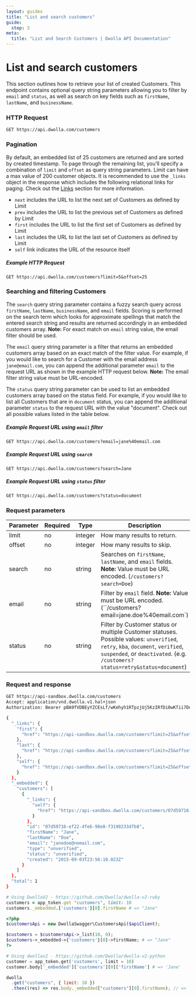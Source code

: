 ```yaml
---
layout: guides
title: "List and search customers"
guide:
  step: 3
meta:
  title: "List and Search Customers | Dwolla API Documentation"
---
```


# List and search customers

This section outlines how to retrieve your list of created Customers. This endpoint contains optional query string parameters allowing you to filter by `email` and `status`, as well as search on key fields such as `firstName`, `lastName`, and `businessName`.

### HTTP Request

`GET https://api.dwolla.com/customers`

### Pagination

By default, an embedded list of 25 customers are returned and are sorted by created timestamp. To page through the remaining list, you’ll specify a combination of `limit` and `offset` as query string parameters. Limit can have a max value of 200 customer objects. It is recommended to use the `_links` object in the response which includes the following relational links for paging. Check out the [Links](#links) section for more information.

- `next` includes the URL to list the next set of Customers as defined by Limit
- `prev` includes the URL to list the previous set of Customers as defined by Limit
- `first` includes the URL to list the first set of Customers as defined by Limit
- `last` includes the URL to list the last set of Customers as defined by Limit
- `self` link indicates the URL of the resource itself

##### Example HTTP Request

`GET https://api.dwolla.com/customers?limit=5&offset=25`

### Searching and filtering Customers

The `search` query string parameter contains a fuzzy search query across `firstName`, `lastName`, `businessName`, and `email` fields. Scoring is performed on the search term which looks for approximate spellings that match the entered search string and results are returned accordingly in an embedded customers array. **Note:** For exact match on `email` string value, the email filter should be used.

The `email` query string parameter is a filter that returns an embedded customers array based on an exact match of the filter value. For example, if you would like to search for a Customer with the email address `jane@email.com`, you can append the additional parameter `email` to the request URL as shown in the example HTTP request below. **Note:** The email filter string value must be URL-encoded.

The `status` query string parameter can be used to list an embedded customers array based on the status field. For example, if you would like to list all Customers that are in `document` status, you can append the additional parameter `status` to the request URL with the value "document". Check out all possible values listed in the table below.

##### Example Request URL using `email` filter

`GET https://api.dwolla.com/customers?email=jane%40email.com`

##### Example Request URL using `search`

`GET https://api.dwolla.com/customers?search=Jane`

##### Example Request URL using `status` filter

`GET https://api.dwolla.com/customers?status=document`

### Request parameters

| Parameter | Required | Type    | Description                                                                                                                                                                                                     |
| --------- | -------- | ------- | --------------------------------------------------------------------------------------------------------------------------------------------------------------------------------------------------------------- |
| limit     | no       | integer | How many results to return.                                                                                                                                                                                     |
| offset    | no       | integer | How many results to skip.                                                                                                                                                                                       |
| search    | no       | string  | Searches on `firstName`, `lastName`, and `email` fields. <strong>Note:</strong> Value must be URL encoded. (`/customers?search=Doe`)                                                                            |
| email     | no       | string  | Filter by `email` field. <strong>Note:</strong> Value must be URL encoded. (``/customers?email=jane.doe%40email.com`)                                                                                           |
| status    | no       | string  | Filter by Customer status or multiple Customer statuses. Possible values: `unverified`, `retry`, `kba`, `document`, `verified`, `suspended`, or `deactivated`. (e.g. `/customers?status=retry&status=document`) |

### Request and response

```bash
GET https://api-sandbox.dwolla.com/customers
Accept: application/vnd.dwolla.v1.hal+json
Authorization: Bearer pBA9fVDBEyYZCEsLf/wKehyh1RTpzjUj5KzIRfDi0wKTii7DqY

{
  "_links": {
    "first": {
      "href": "https://api-sandbox.dwolla.com/customers?limit=25&offset=0"
    },
    "last": {
      "href": "https://api-sandbox.dwolla.com/customers?limit=25&offset=0"
    },
    "self": {
      "href": "https://api-sandbox.dwolla.com/customers?limit=25&offset=0"
    }
  },
  "_embedded": {
    "customers": [
      {
        "_links": {
          "self": {
            "href": "https://api-sandbox.dwolla.com/customers/07d59716-ef22-4fe6-98e8-f3190233dfb8"
          }
        },
        "id": "07d59716-ef22-4fe6-98e8-f3190233dfb8",
        "firstName": "Jane",
        "lastName": "Doe",
        "email": "janedoe@nomail.com",
        "type": "unverified",
        "status": "unverified",
        "created": "2015-09-03T23:56:10.023Z"
      }
    ]
  },
  "total": 1
}
```

```ruby
# Using DwollaV2 - https://github.com/Dwolla/dwolla-v2-ruby
customers = app_token.get "customers", limit: 10
customers._embedded.['customers'][0].firstName # => "Jane"
```

```php
<?php
$customersApi = new DwollaSwagger\CustomersApi($apiClient);

$customers = $customersApi->_list(10, 0);
$customers->_embedded->{'customers'}[0]->firstName; # => "Jane"
?>
```

```python
# Using dwollav2 - https://github.com/Dwolla/dwolla-v2-python
customer = app_token.get('customers', limit = 10)
customer.body['_embedded']['customers'][0]['firstName'] # => 'Jane'
```

```javascript
dwolla
  .get("customers", { limit: 10 })
  .then((res) => res.body._embedded["customers"][0].firstName); // => 'Jane'
```
